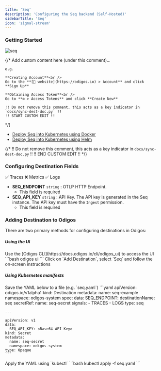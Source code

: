 ```yaml
---
title: 'Seq'
description: 'Configuring the Seq backend (Self-Hosted)'
sidebarTitle: 'Seq'
icon: 'signal-stream'
---
```


### Getting Started

<img src="https://d15jtxgb40qetw.cloudfront.net/seq.svg" alt="seq" className="not-prose h-20" />

{/*
    Add custom content here (under this comment)...

    e.g.

    **Creating Account**<br />
    Go to the **[🔗 website](https://odigos.io) > Account** and click **Sign Up**

    **Obtaining Access Token**<br />
    Go to **⚙️ > Access Tokens** and click **Create New**

    !! Do not remove this comment, this acts as a key indicator in `docs/sync-dest-doc.py` !!
    !! START CUSTOM EDIT !!
*/}

- [Deploy Seq into Kubernetes using Docker](https://docs.datalust.co/docs/getting-started-with-docker)
- [Deploy Seq into Kubernetes using Helm](https://docs.datalust.co/docs/using-helm)

{/*
    !! Do not remove this comment, this acts as a key indicator in `docs/sync-dest-doc.py` !!
    !! END CUSTOM EDIT !!
*/}

### Configuring Destination Fields

<Accordion title="Supported Signals:">
  ✅ Traces
  ❌ Metrics
  ✅ Logs
</Accordion>

- **SEQ_ENDPOINT** `string` : OTLP HTTP Endpoint.
  - This field is required
- **SEQ_API_KEY** `string` : API Key. The API key is generated in the Seq instance. The API key must have the `Ingest` permission.
  - This field is required

### Adding Destination to Odigos

There are two primary methods for configuring destinations in Odigos:

##### **Using the UI**

<Steps>
  <Step>
    Use the [Odigos CLI](https://docs.odigos.io/cli/odigos_ui) to access the UI
    ```bash
    odigos ui
    ```
  </Step>
  <Step>
    Click on `Add Destination`, select `Seq` and follow the on-screen instructions
  </Step>
</Steps>

##### **Using Kubernetes manifests**

<Steps>
  <Step>
    Save the YAML below to a file (e.g. `seq.yaml`)
    ```yaml
    apiVersion: odigos.io/v1alpha1
    kind: Destination
    metadata:
      name: seq-example
      namespace: odigos-system
    spec:
      data:
        SEQ_ENDPOINT: <OTLP HTTP Endpoint>
      destinationName: seq
      secretRef:
        name: seq-secret
      signals:
      - TRACES
      - LOGS
      type: seq

    ---

    apiVersion: v1
    data:
      SEQ_API_KEY: <Base64 API Key>
    kind: Secret
    metadata:
      name: seq-secret
      namespace: odigos-system
    type: Opaque
    ```
  </Step>
  <Step>
    Apply the YAML using `kubectl`
    ```bash
    kubectl apply -f seq.yaml
    ```
  </Step>
</Steps>